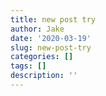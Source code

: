 ```yaml
---
title: new post try
author: Jake
date: '2020-03-19'
slug: new-post-try
categories: []
tags: []
description: ''
---
```

